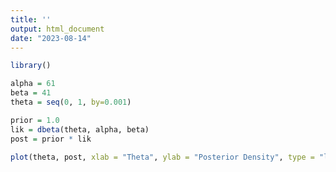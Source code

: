 ```yaml
---
title: ''
output: html_document
date: "2023-08-14"
---
```


```r
library()
```


```r
alpha = 61
beta = 41
theta = seq(0, 1, by=0.001)

prior = 1.0
lik = dbeta(theta, alpha, beta)
post = prior * lik 

plot(theta, post, xlab = "Theta", ylab = "Posterior Density", type = "l")
```

